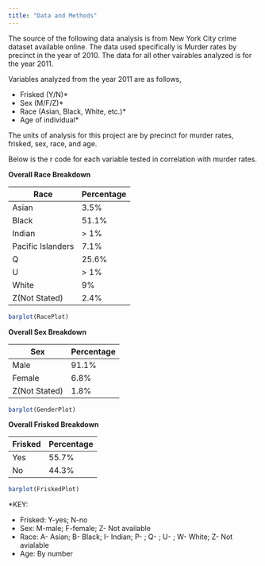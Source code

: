 ```yaml
---
title: "Data and Methods"
---
```


The source of the following data analysis is from New York City crime dataset available online. The data used specifically is Murder rates by precinct in the year of 2010. The data for all other vairables analyzed is for the year 2011. 

Variables analyzed from the year 2011 are as follows, 

* Frisked (Y/N)*
* Sex (M/F/Z)*
* Race (Asian, Black, White, etc.)*
* Age of individual*

The units of analysis for this project are by precinct for murder rates, frisked, sex, race, and age. 

Below is the r code for each variable tested in correlation with murder rates. 

**Overall Race Breakdown**

Race                    |  Percentage 
---------               | -----------
Asian                   | 3.5% 
Black                   | 51.1%
Indian                  | > 1% 
Pacific Islanders       | 7.1%
Q                       | 25.6%
U                       | > 1%
White                   | 9% 
Z(Not Stated)           | 2.4%

```r
barplot(RacePlot)
``` 

**Overall Sex Breakdown**

Sex           |  Percentage
-----         | -----------
Male          | 91.1% 
Female        | 6.8%
Z(Not Stated) | 1.8% 

```r
barplot(GenderPlot)
```

**Overall Frisked Breakdown**

Frisked   |  Percentage
-----     | -----------
Yes       | 55.7% 
No        | 44.3%

```r
barplot(FriskedPlot)
```





*KEY: 

* Frisked: Y-yes; N-no
* Sex: M-male; F-female; Z- Not available 
* Race: A- Asian; B- Black; I- Indian; P- ; Q- ; U- ; W- White; Z- Not avialable
* Age: By number 